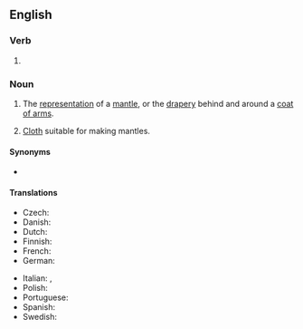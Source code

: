 ==English==

===Verb===
{{head|en|present participle}}

# {{present participle of|mantle|lang=en|nocat=1}}

===Noun===
{{en-noun|~}}

# {{lb|en|heraldry}} The [[representation]] of a [[mantle]], or the [[drapery]] behind and around a [[coat of arms]].
# [[cloth|Cloth]] suitable for making mantles.

====Synonyms====
* {{sense|heraldic representation}} {{l|en|lambrequin}}

====Translations====
{{trans-top|heraldry: drapery behind and around a coat of arms}}
* Czech: {{t|cs|přikryvadla|f}}
* Danish: {{t|da|hjelmklæde|n}}
* Dutch: {{t+|nl|dekkleed|n}}
* Finnish: {{t|fi|kypäränpeite}}
* French: {{t+|fr|lambrequin|m}}
* German: {{t|de|Helmdecke|f}}
{{trans-mid}}
* Italian: {{t+|it|svolazzi|m-p}}, {{t+|it|lambrecchini|m-p}}
* Polish: {{t+|pl|labry}}
* Portuguese: {{t+|pt|paquife|m}}
* Spanish: {{t|es|lambrequín|m}}
* Swedish: {{t|sv|hjälmtäcke|n}}
{{trans-bottom}}